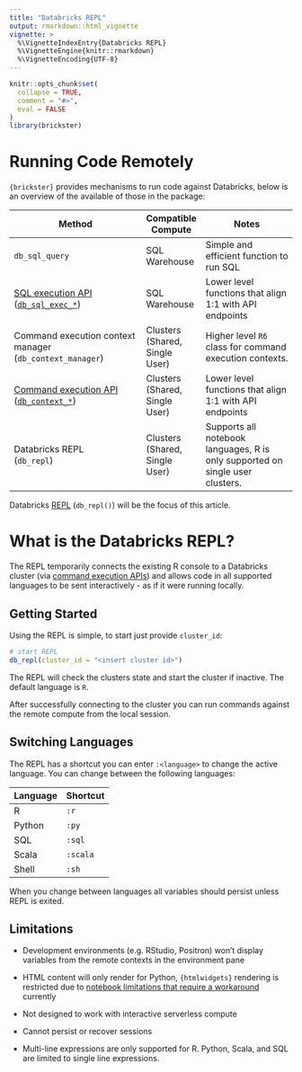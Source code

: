 ```yaml
---
title: "Databricks REPL"
output: rmarkdown::html_vignette
vignette: >
  %\VignetteIndexEntry{Databricks REPL}
  %\VignetteEngine{knitr::rmarkdown}
  %\VignetteEncoding{UTF-8}
---
```


```r
knitr::opts_chunk$set(
  collapse = TRUE,
  comment = "#>",
  eval = FALSE
)
library(brickster)
```

# Running Code Remotely

`{brickster}` provides mechanisms to run code against Databricks, below is an overview of the available of those in the package:

+--------------------------------------------------------------------------------------------------------------+-----------------------+-------------------------------------------------------------------------------+
| Method                                                                                                       | Compatible Compute    | Notes                                                                         |
+==============================================================================================================+=======================+===============================================================================+
| `db_sql_query`                                                                                               | SQL Warehouse         | Simple and efficient function to run SQL                                      |
+--------------------------------------------------------------------------------------------------------------+-----------------------+-------------------------------------------------------------------------------+
| [SQL execution API](https://docs.databricks.com/api/workspace/statementexecution)\                           | SQL Warehouse         | Lower level functions that align 1:1 with API endpoints                       |
| ([`db_sql_exec_*`](https://databrickslabs.github.io/brickster/reference/index.html#sql-statement-execution)) |                       |                                                                               |
+--------------------------------------------------------------------------------------------------------------+-----------------------+-------------------------------------------------------------------------------+
| Command execution context manager\                                                                           | Clusters\             | Higher level `R6` class for command execution contexts.                       |
| (`db_context_manager`)                                                                                       | (Shared, Single User) |                                                                               |
+--------------------------------------------------------------------------------------------------------------+-----------------------+-------------------------------------------------------------------------------+
| [Command execution API](https://docs.databricks.com/api/workspace/commandexecution)\                         | Clusters\             | Lower level functions that align 1:1 with API endpoints                       |
| ([`db_context_*`](https://databrickslabs.github.io/brickster/reference/index.html#execution-contexts))       | (Shared, Single User) |                                                                               |
+--------------------------------------------------------------------------------------------------------------+-----------------------+-------------------------------------------------------------------------------+
| Databricks REPL\                                                                                             | Clusters\             | Supports all notebook languages, R is only supported on single user clusters. |
| (`db_repl`)                                                                                                  | (Shared, Single User) |                                                                               |
+--------------------------------------------------------------------------------------------------------------+-----------------------+-------------------------------------------------------------------------------+

Databricks [REPL](https://en.wikipedia.org/wiki/Read%E2%80%93eval%E2%80%93print_loop) (`db_repl()`) will be the focus of this article.

# What is the Databricks REPL?

The REPL temporarily connects the existing R console to a Databricks cluster (via [command execution APIs](https://docs.databricks.com/api/workspace/commandexecution)) and allows code in all supported languages to be sent interactively - as if it were running locally.

## Getting Started

Using the REPL is simple, to start just provide `cluster_id`:

```r
# start REPL
db_repl(cluster_id = "<insert cluster id>")
```

The REPL will check the clusters state and start the cluster if inactive. The default language is `R`.

After successfully connecting to the cluster you can run commands against the remote compute from the local session.

## Switching Languages

The REPL has a shortcut you can enter `:<language>` to change the active language. You can change between the following languages:

| Language | Shortcut |
|----------|----------|
| R        | `:r`     |
| Python   | `:py`    |
| SQL      | `:sql`   |
| Scala    | `:scala` |
| Shell    | `:sh`    |

When you change between languages all variables should persist unless REPL is exited.

## Limitations

-   Development environments (e.g. RStudio, Positron) won't display variables from the remote contexts in the environment pane

-   HTML content will only render for Python, `{htmlwidgets}` rendering is restricted due to [notebook limitations that require a workaround](https://docs.databricks.com/en/visualizations/htmlwidgets.html) currently

-   Not designed to work with interactive serverless compute

-   Cannot persist or recover sessions

-   Multi-line expressions are only supported for R. Python, Scala, and SQL are limited to single line expressions.
